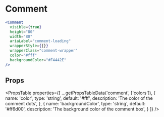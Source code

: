 ---
---


# Comment

```jsx live
<Comment
  visible={true}
  height="80"
  width="80"
  ariaLabel="comment-loading"
  wrapperStyle={{}}
  wrapperClass="comment-wrapper"
  color="#fff"
  backgroundColor="#F4442E"
/>
```

## Props

<PropsTable
  properties={[
    ...getPropsTableData('comment', ['colors']),
    {
      name: 'color',
      type: 'string',
      default: '#fff',
      description: 'The color of the comment dots',
    }, {
      name: 'backgroundColor',
      type: 'string',
      default: '#ff6d00',
      description: 'The background color of the comment box',
    }
    ]}
/>
